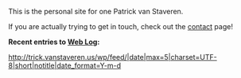 This is the personal site for one Patrick van Staveren.

If you are actually trying to get in touch, check out the [[Contact|contact]] page!

'''Recent entries to [http://trick.vanstaveren.us/wp Web Log]:'''

<rss>http://trick.vanstaveren.us/wp/feed/|date|max=5|charset=UTF-8|short|notitle|date_format=Y-m-d</rss>